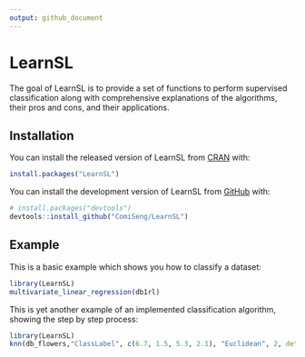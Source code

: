 ```yaml
---
output: github_document
---
```


# LearnSL

The goal of LearnSL is to provide a set of functions to perform supervised classification along with comprehensive explanations of the algorithms, their pros and cons, and their applications.

## Installation

You can install the released version of LearnSL from [CRAN](https://cran.r-project.org/) with:

``` r
install.packages("LearnSL")
```

You can install the development version of LearnSL from [GitHub](https://github.com/) with:

``` r
# install.packages("devtools")
devtools::install_github("ComiSeng/LearnSL")
```

## Example

This is a basic example which shows you how to classify a dataset:

```r
library(LearnSL)
multivariate_linear_regression(db1rl)
```

This is yet another example of an implemented classification algorithm, showing the step by step process:

```r
library(LearnSL)
knn(db_flowers,"ClassLabel", c(6.7, 1.5, 5.3, 2.1), "Euclidean", 2, details = TRUE, waiting = FALSE)
```
